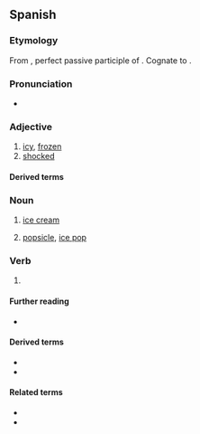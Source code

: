 ==Spanish==

===Etymology===
From {{inh|es|la|gelātus}}, perfect passive participle of {{der|es|la|gelō||to freeze}}. Cognate to {{cog|it|gelato}}.

===Pronunciation===
{{es-IPA}}
* {{audio|es|LL-Q1321 (spa)-AdrianAbdulBaha-helado.wav|Audio (Colombia)}}

===Adjective===
{{es-adj|sup=heladísimo}}

# [[icy]], [[frozen]]
# [[shocked]]

====Derived terms====
{{col3|es
|café helado
|té helado
}}

===Noun===
{{es-noun|m}}

# [[ice cream]]
#: {{syn|es|sorbete|q1=El Salvador|nieve|q2=Mexico}}
# [[popsicle]], [[ice pop]]
#: {{syn|es|helado de agua|paleta}}

===Verb===
{{es-past participle|helad}}

# {{es-verb form of|helar<ie>}}

====Further reading====
* {{R:DRAE}}

====Derived terms====
* {{l|es|heladero}}
* {{l|es|heladería}}

====Related terms====
* {{l|es|helada}}
* {{l|es|hielo}}

{{C|es|Desserts|Sweets}}